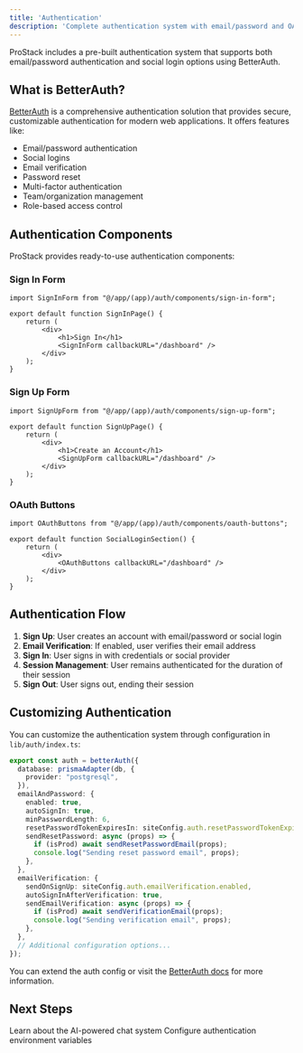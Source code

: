 ```yaml
---
title: 'Authentication'
description: 'Complete authentication system with email/password and OAuth'
---
```


ProStack includes a pre-built authentication system that supports both email/password authentication and social login options using BetterAuth.

## What is BetterAuth?

[BetterAuth](http://better-auth.com?ref=https://pro-stack.vercel.app) is a comprehensive authentication solution that provides secure, customizable authentication for modern web applications. It offers features like:

- Email/password authentication
- Social logins
- Email verification
- Password reset
- Multi-factor authentication
- Team/organization management
- Role-based access control

## Authentication Components

ProStack provides ready-to-use authentication components:

### Sign In Form

```tsx
import SignInForm from "@/app/(app)/auth/components/sign-in-form";

export default function SignInPage() {
    return (
        <div>
            <h1>Sign In</h1>
            <SignInForm callbackURL="/dashboard" />
        </div>
    );
}
```

### Sign Up Form

```tsx
import SignUpForm from "@/app/(app)/auth/components/sign-up-form";

export default function SignUpPage() {
    return (
        <div>
            <h1>Create an Account</h1>
            <SignUpForm callbackURL="/dashboard" />
        </div>
    );
}
```

### OAuth Buttons

```tsx
import OAuthButtons from "@/app/(app)/auth/components/oauth-buttons";

export default function SocialLoginSection() {
    return (
        <div>
            <OAuthButtons callbackURL="/dashboard" />
        </div>
    );
}
```

## Authentication Flow

1. **Sign Up**: User creates an account with email/password or social login
2. **Email Verification**: If enabled, user verifies their email address
3. **Sign In**: User signs in with credentials or social provider
4. **Session Management**: User remains authenticated for the duration of their session
5. **Sign Out**: User signs out, ending their session

## Customizing Authentication

You can customize the authentication system through configuration in `lib/auth/index.ts`:

```typescript
export const auth = betterAuth({
  database: prismaAdapter(db, {
    provider: "postgresql",
  }),
  emailAndPassword: {
    enabled: true,
    autoSignIn: true,
    minPasswordLength: 6,
    resetPasswordTokenExpiresIn: siteConfig.auth.resetPasswordTokenExpiresIn.ms,
    sendResetPassword: async (props) => {
      if (isProd) await sendResetPasswordEmail(props);
      console.log("Sending reset password email", props);
    },
  },
  emailVerification: {
    sendOnSignUp: siteConfig.auth.emailVerification.enabled,
    autoSignInAfterVerification: true,
    sendEmailVerification: async (props) => {
      if (isProd) await sendVerificationEmail(props);
      console.log("Sending verification email", props);
    },
  },
  // Additional configuration options...
});
```

You can extend the auth config or visit the [BetterAuth docs](https://www.better-auth.com/docs/authentication/email-password) for more information.

## Next Steps

<CardGroup cols={2}>
  <Card
    title="Chat Feature"
    icon="message"
    href="/features/chat"
  >
    Learn about the AI-powered chat system
  </Card>
  <Card
    title="Environment Variables"
    icon="gear"
    href="/configuration/environment-variables"
  >
    Configure authentication environment variables
  </Card>
</CardGroup> 
